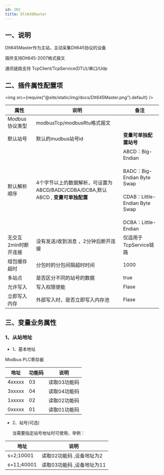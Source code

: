 ```yaml
---
id: 202
title: Dlt645Master
---
```



## 一、说明

Dlt645Master作为主站，主动采集Dlt645协议的设备

插件支持Dlt645-2007格式报文

通讯链路支持 TcpClient/TcpService(DTU)/串口/Udp

## 二、插件属性配置项

<img src={require("@site/static/img/docs/Dlt645Master.png").default} />

| 属性           |  说明                    | 备注|
| ---------------| --------------------------| ---|
| Modbus协议类型         | modbusTcp/modbusRtu格式报文           | |
| 默认站号         | 默认的mudbus站号id            | **变量可单独配置站号**   |
| 默认解析顺序         | 4个字节以上的数据解析，可设置为ABCD/BADC/CDBA/DCBA,默认ABCD , **变量可单独配置**|ABCD：Big-Endian<br></br>BADC：Big-Endian Byte Swap<br></br>CDAB：Little-Endian Byte Swap<br></br>DCBA：Little-Endian |
| 无交互2min时断开连接         |  没有发送/收到消息 ，2分钟后断开连接             | 仅适用于TcpService链路|
| 组包缓存超时         | 分包时的分包间隔超时时间              | 1000 |
| 多站点         | 是否区分不同的站号的数据              | true|
| 允许写入         | 写入权限使能              | Flase |
| 立即写入内存         | 外部写入时，是否立即写入内存池              | Flase |

## 三、变量业务属性

### 1、从站地址

- 1、基本地址

Modbus PLC寄存器

| 地址           | 功能码         |  说明                    |
| ---------------| --------------|--------------------------|
| 4xxxxx         | 03            | 读取03功能码              |
| 3xxxxx         | 04            | 读取04功能码              |
| 1xxxxx         | 02            | 读取02功能码              |
| 0xxxxx         | 01            | 读取01功能码              |

- 2、站号(可选)

  当需要指定站号地址时可使用，举例：

| 地址           |   说明                    |
| ---------------| --------------------------|
| s=2;10001         |  读取02功能码 ,设备地址为2      |
| s=11;40001         |  读取03功能码 ,设备地址为11        |

